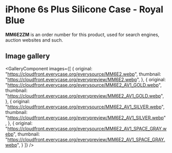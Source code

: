 
# iPhone 6s Plus Silicone Case - Royal Blue

<Callout type='info' emoji='👉🏻'>**MM6E2ZM** is an order number for this product, used for search engines, auction websites and such.</Callout>

## Image gallery

<GalleryComponent
    images={[
      {
        original: "https://cloudfront.everycase.org/everysource/MM6E2.webp",
        thumbnail: "https://cloudfront.everycase.org/everypreview/MM6E2.webp",
      },
      {
        original: "https://cloudfront.everycase.org/everysource/MM6E2_AV1_GOLD.webp",
        thumbnail: "https://cloudfront.everycase.org/everypreview/MM6E2_AV1_GOLD.webp",
      },
      {
        original: "https://cloudfront.everycase.org/everysource/MM6E2_AV1_SILVER.webp",
        thumbnail: "https://cloudfront.everycase.org/everypreview/MM6E2_AV1_SILVER.webp",
      },
      {
        original: "https://cloudfront.everycase.org/everysource/MM6E2_AV1_SPACE_GRAY.webp",
        thumbnail: "https://cloudfront.everycase.org/everypreview/MM6E2_AV1_SPACE_GRAY.webp",
      }
    ]}
  />
